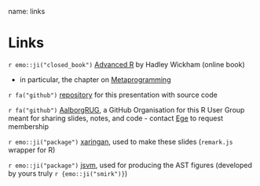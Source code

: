 name: links

# Links


`r emo::ji("closed_book")` [Advanced R](https://adv-r.hadley.nz) by Hadley Wickham (online book)

- in particular, the chapter on [Metaprogramming](https://adv-r.hadley.nz/meta.html)

`r fa("github")` [repository](https://github.com/AalborgRUG/talk-nse) for this presentation with source code

`r fa("github")` [AalborgRUG](https://github.com/AalborgRUG), a GitHub Organisation for this R User Group meant for sharing slides, notes, and code
- contact [Ege](mailto:rubak@math.aau.dk) to request membership

`r emo::ji("package")` [xaringan](https://github.com/yihui/xaringan), used to make these slides (`remark.js` wrapper for R)

`r emo::ji("package")` [jsvm](https://github.com/janusvm/jsvm), used for producing the AST figures (developed by yours truly `r {emo::ji("smirk")}`)

